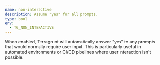 ```yaml
---
name: non-interactive
description: Assume "yes" for all prompts.
type: bool
env:
  - TG_NON_INTERACTIVE
---
```


When enabled, Terragrunt will automatically answer "yes" to any prompts that would normally require user input. This is particularly useful in automated environments or CI/CD pipelines where user interaction isn't possible.
